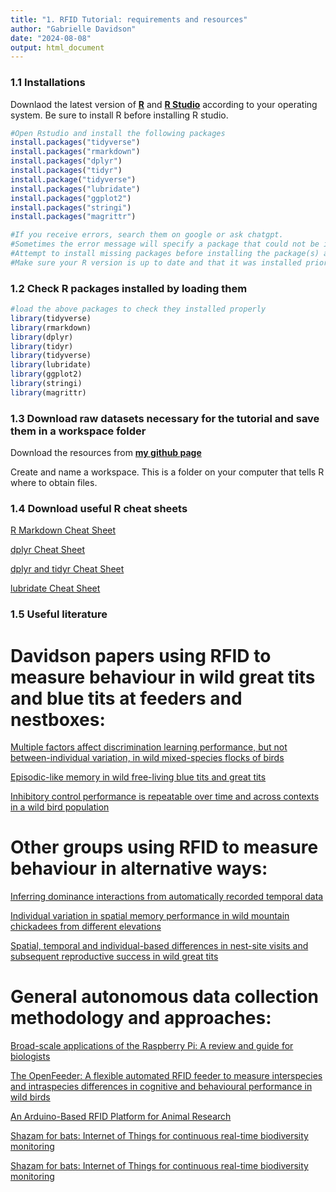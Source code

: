 ```yaml
---
title: "1. RFID Tutorial: requirements and resources"
author: "Gabrielle Davidson"
date: "2024-08-08"
output: html_document
---
```


### 1.1 Installations
Downlaod the latest version of **[R](https://cran.r-project.org/bin/)**  and **[R Studio](https://posit.co/download/rstudio-desktop/)** according to your operating system. Be sure to install R before installing R studio.



```r
#Open Rstudio and install the following packages
install.packages("tidyverse")
install.packages("rmarkdown")
install.packages("dplyr")
install.packages("tidyr")
install.package("tidyverse")
install.packages("lubridate")
install.packages("ggplot2")
install.packages("stringi")
install.packages("magrittr")

#If you receive errors, search them on google or ask chatgpt. 
#Sometimes the error message will specify a package that could not be installed or is out of date. 
#Attempt to install missing packages before installing the package(s) above. 
#Make sure your R version is up to date and that it was installed prior to installing/updating r studio
```
### 1.2 Check R packages installed by loading them
```r
#load the above packages to check they installed properly 
library(tidyverse)
library(rmarkdown)
library(dplyr)
library(tidyr)
library(tidyverse)
library(lubridate)
library(ggplot2)
library(stringi)
library(magrittr)

```

### 1.3 Download raw datasets necessary for the tutorial and save them in a workspace folder
Download the resources from **[my github page](https://github.com/DrGLDavidson/TOBEUPDATED)**

Create and name a workspace. This is a folder on your computer that tells R where to obtain files. 

### 1.4 Download useful R cheat sheets

[R Markdown Cheat Sheet](https://www.rstudio.com/wp-content/uploads/2015/02/rmarkdown-cheatsheet.pdf)

[dplyr Cheat Sheet](https://gauss.inf.um.es/tabular/www/data-transformation.pdf)

[dplyr and tidyr Cheat Sheet](https://www.rstudio.com/wp-content/uploads/2015/02/data-wrangling-cheatsheet.pdf)

[lubridate Cheat Sheet](https://rawgit.com/rstudio/cheatsheets/main/lubridate.pdf)

### 1.5 Useful literature

# Davidson papers using RFID to measure behaviour in wild great tits and blue tits at feeders and nestboxes: 

[Multiple factors affect discrimination learning performance, but not between-individual variation, in wild mixed-species flocks of birds](https://doi.org/10.1098/rsos.192107)

[Episodic-like memory in wild free-living blue tits and great tits](https://doi.org/10.1016/j.cub.2024.06.029)

[Inhibitory control performance is repeatable over time and across contexts in a wild bird population](https://doi.org/10.1016/j.anbehav.2022.02.007)

# Other groups using RFID to measure behaviour in alternative ways: 

[Inferring dominance interactions from automatically recorded temporal data](https://doi.org/10.1111/eth.12720)

[Individual variation in spatial memory performance in wild mountain chickadees from different elevations](https://doi.org/10.1016/j.anbehav.2015.10.015)

[Spatial, temporal and individual-based differences in nest-site visits and subsequent reproductive success in wild great tits]( https://doi.org/10.1111/jav.01740)

# General autonomous data collection methodology and approaches: 

[Broad-scale applications of the Raspberry Pi: A review and guide for biologists](https://doi.org/10.1111/2041-210X.13652) 

[The OpenFeeder: A flexible automated RFID feeder to measure interspecies and intraspecies differences in cognitive and behavioural performance in wild birds](https://doi.org/10.1111/2041-210X.13931)

[An Arduino-Based RFID Platform for Animal Research](https://doi.org/10.3389/fevo.2019.00257) 

[Shazam for bats: Internet of Things for continuous real-time biodiversity monitoring](https://doi.org/10.1049/smc2.12016)

[Shazam for bats: Internet of Things for continuous real-time biodiversity monitoring](https://doi.org/10.1049/smc2.12016)

